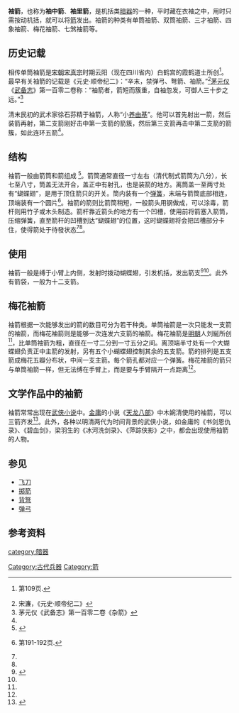 '''袖箭'''，也称为'''袖中箭'''、'''袖里箭'''，是机括类[[暗器|暗器]]的一种，平时藏在衣袖之中，用时只需按动机括，就可以将[[箭|箭]]发出。袖箭的种类有单筒袖箭、双筒袖箭、三才袖箭、四象袖箭、梅花袖箭、七煞袖箭等。
==历史记载==
相传单筒袖箭是[[宋朝|宋朝]][[宋真宗|宋真宗]]时期云阳（现在四川省内）白鹤宫的霞鹤道士所创<ref name="wgx">{{cite book | title =《功夫: 中国武术文化》 | author = 王廣西| publisher =雲龍出版社 | year =2003 | isbn =9867938089 }}第109页.</ref>。最早有关袖箭的记载是《元史·顺帝纪二》：“辛末，禁弹弓、弩箭、袖箭。”<ref>宋濂，《元史·顺帝纪二》</ref>[[茅元仪|茅元仪]]《[[武备志|武备志]]》第一百零二卷称：“袖箭者，箭短而簇重，自袖忽发，可御人三十步之远。”<ref name="myy">茅元仪《武备志》第一百零二卷《杂箭》</ref>

清末民初的武术家徐石荪精于袖箭，人称“小[[养由基|养由基]]”。他可以首先射出一箭，然后装箭再射，第二支箭刚好击中第一支箭的箭簇，然后第三支箭再击中第二支箭的箭簇，如此连环五箭<ref name="wgx"/>。

==结构==
袖箭一般由箭筒和箭组成 <ref name="kzxy">{{cite web | title =袖箭 | url =http://www.chinese.cn/kungfu/article/2009-08/21/content_7566.htm | publisher =网络孔子学院 | date =2009-08-21 | accessdate =2011-03-18 | deadurl =yes | archiveurl =https://web.archive.org/web/20100509235832/http://www.chinese.cn/kungfu/article/2009-08/21/content_7566.htm | archivedate =2010-05-09 | df = }}</ref>。箭筒通常直径一寸左右（清代制式箭筒为八分），长七至八寸，筒盖无法开合，盖正中有射孔，也是装箭的地方。离筒盖一至两寸处有“蝴蝶翅”，是用于顶住箭只的开关。筒内装有一个[[弹簧|弹簧]]，末端与箭筒底部相连，顶端装有一个圆片<ref name="zw">{{cite web | author = 周纬 | title =《中国武器史稿》| publisher = 百花文艺出版社, | year = 2006 |isbn = 9787530642665 }}第191-192页.</ref>。袖箭的箭则比箭筒稍短，一般箭头用钢做成，可以涂毒，箭杆则用竹子或木头制造。箭杆靠近箭头的地方有一个凹槽，使用前将箭塞入箭筒，压缩弹簧，直至箭杆的凹槽到达“蝴蝶翅”的位置，这时蝴蝶翅将会把凹槽部分卡住，使得箭处于待發状态<ref name="kzxy"/><ref name="zw"/>。

==使用==
袖箭一般是缚于小臂上内侧，发射时拨动蝴蝶翅，引发机括，发出箭支<ref name="hxfy">{{cite web | title =袖箭 | url =http://www.hxfy5000.com/2009/0210/zMMDAwMDAwMDczMQ.html | publisher =华夏风韵 | date =2009-02-10 | accessdate =2011-03-18 | deadurl =yes | archiveurl =https://web.archive.org/web/20090218095720/http://hxfy5000.com/2009/0210/zMMDAwMDAwMDczMQ.html | archivedate =2009-02-18 | df = }}</ref><ref name="kzxy"/>。此外有箭袋，一般为十二支箭。

==梅花袖箭==
袖箭根据一次能够发出的箭的数目可分为若干种类。单筒袖箭是一次只能发一支箭的袖箭，而梅花袖箭则是能够一次连发六支箭的袖箭。梅花袖箭是[[明朝|明朝]]人刘綖所创<ref name="wgx"/>，比单筒袖箭为粗，直径在一寸二分到一寸五分之间。离顶端半寸处有一个大蝴蝶翅负责正中主箭的发射，另有五个小蝴蝶翅控制其余的五支箭。箭的排列是五支箭成梅花五瓣分布状，中间一支主箭。每个箭孔都对应一个弹簧。梅花袖箭的箭只与单筒袖箭一样，但无法缚在手臂上，而是要与手臂隔开一点距离<ref name="zw"/>。

==文学作品中的袖箭==
袖箭常常出现在[[武侠小说|武侠小说]]中。[[金庸|金庸]]的小说《[[天龙八部|天龙八部]]》中木婉清使用的袖箭，可以三箭齐发<ref>{{cite book | author = 金庸 |title =《天龙八部》第四章|publisher = 生活.读书.新知三联书店 | year = 1996|isbn = 9787108006721}}</ref>。此外，各种以明清两代为时间背景的武侠小说，如金庸的《书剑恩仇录》、《碧血剑》，梁羽生的《冰河洗剑录》、《萍踪侠影》之中，都会出现使用袖箭的人物。

==参见==
*[[飞刀|飞刀]]
*[[掷箭|掷箭]]
*[[背弩|背弩]]
*[[弹弓|弹弓]]
==参考资料==
{{reflist}}

[[category:暗器|category:暗器]]
[[Category:古代兵器|Category:古代兵器]]
[[Category:箭|Category:箭]]